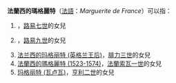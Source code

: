 '''法蘭西的瑪格麗特'''（[[法語|法語]]：''Marguerite de France''）可以指：
# {{le|法蘭西的瑪格麗特 (1158-1197)|Margaret of France, Queen of England and Hungary}}，[[路易七世_(法兰西)|路易七世]]的女兒
# {{le|法蘭西的瑪格麗特 (1254-1271)|Margaret of France, Duchess of Brabant}}，[[路易九世_(法兰西)|路易九世]]的女兒
# [[法兰西的玛格丽特_(英格兰王后)|法兰西的玛格丽特 (英格兰王后)]]，[[腓力三世_(法兰西)|腓力三世]]的女兒
# [[法蘭西的瑪格麗特_(1523-1574)|法蘭西的瑪格麗特 (1523-1574)]]，[[弗朗索瓦一世_(法兰西)|法蘭索瓦一世]]的女兒
# [[玛格丽特_(瓦卢瓦)|玛格丽特 (瓦卢瓦)]]，[[亨利二世_(法兰西)|亨利二世]]的女兒

{{Disambiguation|F|Cat=八字以上人名译名消歧义}}